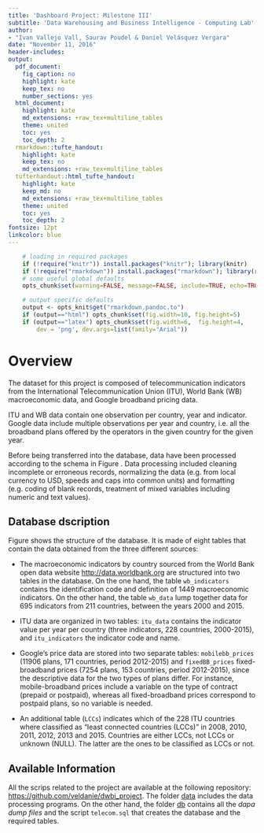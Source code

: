 ```yaml
---
title: 'Dashboard Project: Milestone III'
subtitle: 'Data Warehousing and Business Intelligence - Computing Lab'
author: 
- "Ivan Vallejo Vall, Saurav Poudel & Daniel Velásquez Vergara"
date: "November 11, 2016"
header-includes:
output:
  pdf_document:
    fig_caption: no
    highlight: kate
    keep_tex: no
    number_sections: yes
  html_document:
    highlight: kate
    md_extensions: +raw_tex+multiline_tables
    theme: united
    toc: yes
    toc_depth: 2
  rmarkdown::tufte_handout:
    highlight: kate
    keep_tex: no
    md_extensions: +raw_tex+multiline_tables
  tufterhandout::html_tufte_handout:
    highlight: kate
    keep_md: no
    md_extensions: +raw_tex+multiline_tables
    theme: united
    toc: yes
    toc_depth: 2
fontsize: 12pt
linkcolor: blue
---
```



```r
    
    # loading in required packages
    if (!require("knitr")) install.packages("knitr"); library(knitr)
    if (!require("rmarkdown")) install.packages("rmarkdown"); library(rmarkdown)
    # some useful global defaults
    opts_chunk$set(warning=FALSE, message=FALSE, include=TRUE, echo=TRUE, cache=TRUE, cache.comments=FALSE, comment='##')

    # output specific defaults
    output <- opts_knit$get("rmarkdown.pandoc.to")
    if (output=="html") opts_chunk$set(fig.width=10, fig.height=5)
    if (output=="latex") opts_chunk$set(fig.width=6,  fig.height=4, 
        dev = 'png', dev.args=list(family="Arial"))
```

# Overview

The dataset for this project is composed of telecommunication indicators from the International Telecommunication Union (ITU), World Bank (WB) macroeconomic data, and Google broadband pricing data. 

ITU and WB data contain one observation per country, year and indicator. Google data include multiple observations per year and country, i.e. all the broadband plans offered by the operators in the given country for the given year.  

Before being transferred into the database, data have been processed according to the schema in Figure \ref{data_proc}. Data processing included cleaning incomplete or erroneous records, normalizing the data (e.g. from local currency to USD, speeds and caps into common units) and formatting (e.g. coding of blank records, treatment of mixed variables including numeric and text values).  

\begin{figure}
  \includegraphics[width=0.5\linewidth]{Flow_chart.png}
  \caption{Data processing diagram}
  \label{data_proc}
\end{figure}


## Database dscription

Figure \ref{tel_db} shows the structure of the database. It is made of eight tables that contain the data obtained from the three different sources:

* The macroeconomic indicators by country sourced from the World Bank open data website <http://data.worldbank.org> are structured into two tables in the database. On the one hand, the table `wb_indicators` contains the identification code and definition of 1449 macroeconomic indicators. On the other hand, the table `wb_data` lump together data for 695 indicators from 211 countries, between the years 2000 and 2015.

* ITU data are organized in two tables: `itu_data` contains the indicator value per year per country (three indicators, 228 countries, 2000-2015), and `itu_indicators` the indicator code and name.

* Google's price data are stored into two separate tables: `mobilebb_prices` (11906 plans, 171 countries, period 2012-2015) and `fixedBB_prices` fixed-broadband prices (7254 plans, 153 countries, period 2012-2015), since the descriptive data for the two types of plans differ. For instance, mobile-broadband prices include a variable on the type of contract (prepaid or postpaid), whereas all fixed-broadband prices correspond to postpaid plans, so no variable is needed.

* An additional table (`LCCs`) indicates which of the 228 ITU countries where classified as "least connected countries (LCCs)" in 2008, 2010, 2011, 2012, 2013 and 2015. Countries are either LCCs, not LCCs or unknown (NULL). The latter are the ones to be classified as LCCs or not.


## Available Information

All the scrips related to the project are available at the following repository: <https://github.com/veldanie/dwbi_project>. The folder [data](https://github.com/veldanie/dwbi_project/tree/master/data) includes the data processing programs. On the other hand, the folder [db](https://github.com/veldanie/dwbi_project/tree/master/db) contains all the *dapa dump files* and the script `telecom.sql` that creates the database and the required tables. 

\begin{figure}
  \includegraphics[width=\linewidth]{db/db_diagram.png}
  \caption{Telecom Database}
  \label{tel_db}
\end{figure}

